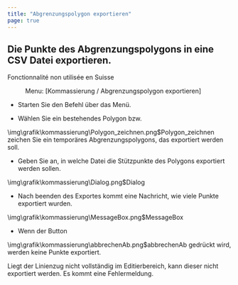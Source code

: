 ```yaml
---
title: "Abgrenzungspolygon exportieren"
page: true
---
```

## Die Punkte des Abgrenzungspolygons in eine CSV Datei exportieren.
<Success>
 <Bold> Fonctionnalit&#233; non utilis&#233;e en Suisse </Bold> 
</Success>

<GeoMapper> <Menu> Menu: [Kommassierung / Abgrenzungspolygon exportieren] </Menu> 



-  Starten Sie den Befehl &#252;ber das Men&#252;.


-  W&#228;hlen Sie ein bestehendes Polygon bzw. 


<Image>\img\grafik\kommassierung\Polygon_zeichnen.png$Polygon_zeichnen</Image> zeichen Sie ein tempor&#228;res Abgrenzungspolygons, das exportiert werden soll.


-  Geben Sie an, in welche Datei die St&#252;tzpunkte des Polygons exportiert werden sollen.





<Image>\img\grafik\kommassierung\Dialog.png$Dialog</Image>

-  Nach beenden des Exportes kommt eine Nachricht, wie viele Punkte exportiert wurden.





<Image>\img\grafik\kommassierung\MessageBox.png$MessageBox</Image>

-  Wenn der Button 


<Image>\img\grafik\kommassierung\abbrechenAb.png$abbrechenAb</Image>  gedr&#252;ckt wird, werden keine Punkte exportiert. 





<Warning>
Liegt der Linienzug nicht vollst&#228;ndig im Editierbereich, kann dieser nicht exportiert werden. Es kommt eine Fehlermeldung.
</Warning>



</GeoMapper>

